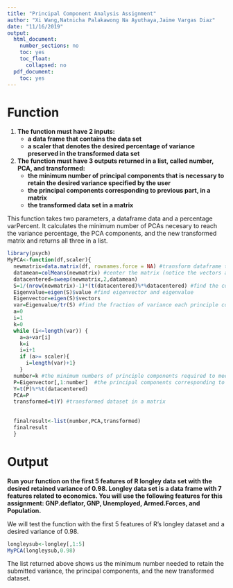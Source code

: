 ---
title: "Principal Component Analysis Assignment"
author: "Xi Wang,Natnicha Palakawong Na Ayuthaya,Jaime Vargas Diaz"
date: "11/16/2019"
output:
  html_document:
    number_sections: no
    toc: yes
    toc_float:
      collapsed: no
  pdf_document:
    toc: yes
---

# Function

1. <b>The function must have 2 inputs:</b>
    + <b>a data frame that contains the data set</b>
    + <b>a scaler that denotes the desired percentage of variance preserved in the transformed data set</b>
2. <b>The function must have 3 outputs returned in a list, called number, PCA, and transformed:</b>
    + <b>the minimum number of principal components that is necessary to retain the desired variance
specified by the user</b>
    + <b>the principal components corresponding to previous part, in a matrix</b>
    + <b>the transformed data set in a matrix</b>
    
This function takes two parameters, a dataframe data and a percentage varPercent.
It calculates the minimum number of PCAs necesary to reach the variance percentage, the PCA components, and the new transformed matrix and returns all three in a list.

```{r }
library(psych)
MyPCA<-function(df,scaler){
  newmatrix=data.matrix(df, rownames.force = NA) #transform dataframe to a matrix
  datamean=colMeans(newmatrix) #center the matrix (notice the vectors are row-distributed in a dataframe)
  datacentered=sweep(newmatrix,2,datamean) 
  S=1/(nrow(newmatrix)-1)*(t(datacentered)%*%datacentered) #find the convariance matrix
  Eigenvalue=eigen(S)$value #find eigenvector and eigenvalue
  Eigenvector=eigen(S)$vectors
  var=Eigenvalue/tr(S) #find the fraction of variance each principle components contributes
  a=0
  i=1
  k=0
  while (i<=length(var)) {
    a=a+var[i]
    k=i
    i=i+1
    if (a>= scaler){
      i=length(var)+1}
    }
  number=k #the minimum numbers of principle components required to meet desired variance
  P=Eigenvector[,1:number]  #the principal components corresponding to k
  Y=t(P)%*%t(datacentered) 
  PCA=P
  transformed=t(Y) #transformed dataset in a matrix
  
  
  finalresult<-list(number,PCA,transformed)
  finalresult
  }

```

# Output

<b>
Run your function on the first 5 features of R longley data set with the desired retained variance of 0.98.
Longley data set is a data frame with 7 features related to economics. You will use the following features for
this assignment: GNP.deflator, GNP, Unemployed, Armed.Forces, and Population.
</b>

We will test the function with the first 5 features of R's longley dataset and a desired variance of 0.98.

```{r }
longleysub<-longley[,1:5]
MyPCA(longleysub,0.98)

```

The list returned above shows us the minimum number needed to retain the submitted variance, the principal components, and the new transformed dataset.
